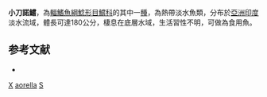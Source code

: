 {{Speciesbox
| taxon = Sperata aorella
| binomial_authority = [[Blyth|Blyth]], 1858
| status = LC
| status_system = IUCN3.1
| synonyms = *''Bagrus aorellus'', Blyth, 1858
*''Bagrus aorella'', Blyth, 1858
}}
'''小刀諾鱨'''，為[[輻鰭魚綱|輻鰭魚綱]][[鯰形目|鯰形目]][[鱨科|鱨科]]的其中一[[種|種]]，為熱帶淡水魚類，分布於[[亞洲|亞洲]][[印度|印度]]淡水流域，體長可達180公分，棲息在底層水域，生活習性不明，可做為食用魚。

==参考文献==
*{{FishBase_species|genus=Sperata|species=aorella|year=2015|month=4}}

{{Taxonbar}}
[[Category:食用魚|X]]
[[Category:諾鱨屬|aorella]]
[[Category:1858年描述的魚類|S]]